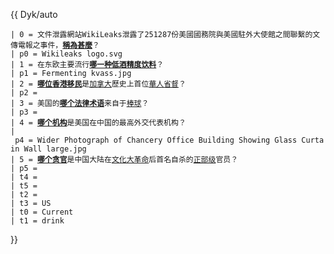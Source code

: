 {{ Dyk/auto
 | 0 = 文件泄露網站WikiLeaks泄露了251287份美國國務院與美國駐外大使館之間聯繫的文傳電報之事件，'''[[WikiLeaks泄露美國外交電報事件|稱為甚麼]]'''？
 | p0 = Wikileaks logo.svg
 | 1 = 在东欧主要流行'''[[克瓦斯|哪一种低酒精度饮料]]'''？
 | p1 = Fermenting kvass.jpg
 | 2 = '''[[林思齊|哪位香港移民]]'''是[[加拿大]]歷史上首位[[華人]][[省督 (加拿大)|省督]]？
 | p2 = 
 | 3 = 美国的'''[[三振出局法|哪个法律术语]]'''来自于[[棒球]]？
 | p3 = 
 | 4 = '''[[美国驻华大使馆|哪个机构]]'''是美国在中国的最高外交代表机构？
 | p4 = Wider Photograph of Chancery Office Building Showing Glass Curtain Wall large.jpg
 | 5 = '''[[宋平顺|哪个贪官]]'''是中国大陆在[[文化大革命]]后首名自杀的[[干部|正部级]]官员？
 | p5 = 
 | t4 = 
 | t5 = 
 | t2 = 
 | t3 = US
 | t0 = Current
 | t1 = drink
}}